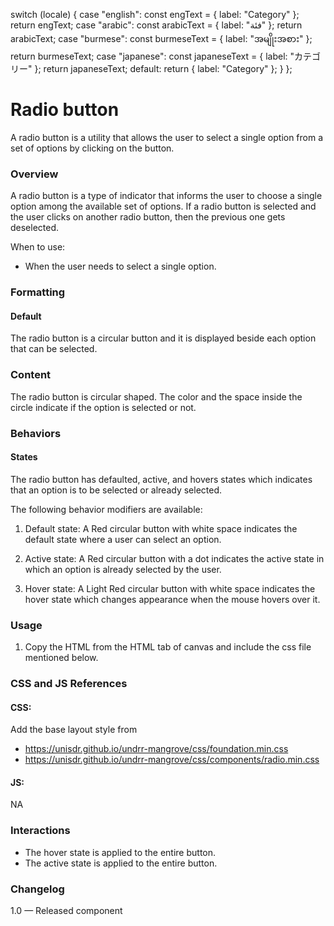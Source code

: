 
  switch (locale) {
    case "english":
      const engText = { label: "Category" };
      return engText;
    case "arabic":
      const arabicText = { label: "فئة" };
      return arabicText;
    case "burmese":
      const burmeseText = { label: "အမျိုးအစား" };
      return burmeseText;
    case "japanese":
      const japaneseText = { label: "カテゴリー" };
      return japaneseText;
    default:
      return { label: "Category" };
  }
};

<Meta of={RadioStories} />

# Radio button

A radio button is a utility that allows the user to select a single option from a set of options by clicking on the button.

### Overview

A radio button is a type of indicator that informs the user to choose a single option among the available set of options. If a radio button is selected and the user clicks on another radio button, then the previous one gets deselected.

When to use:

* When the user needs to select a single option.

### Formatting

#### Default

The radio button is a circular button and it is displayed beside each option that can be selected.

### Content

The radio button is circular shaped. The color and the space inside the circle indicate if the option is selected or not.

### Behaviors

#### States

The radio button has defaulted, active, and hovers states which indicates that an option is to be selected or already selected.

The following behavior modifiers are available:

1. Default state:
   A Red circular button with white space indicates the default state where a user can select an option.

2. Active state:
   A Red circular button with a dot indicates the active state in which an option is already selected by the user.

3. Hover state:
   A Light Red circular button with white space indicates the hover state which changes appearance when the mouse hovers over it.

<Canvas>
  <Story of={RadioStories.Radio} />
</Canvas>

### Usage

1. Copy the HTML from the HTML tab of canvas and include the css file mentioned below.

### CSS and JS References

#### CSS:

Add the base layout style from

* https://unisdr.github.io/undrr-mangrove/css/foundation.min.css
* https://unisdr.github.io/undrr-mangrove/css/components/radio.min.css

#### JS:

NA

### Interactions

* The hover state is applied to the entire button.
* The active state is applied to the entire button.

### Changelog

1.0 — Released component
